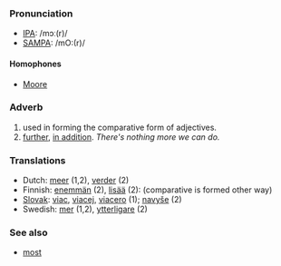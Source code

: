 ===Pronunciation===
*[[w:IPA|IPA]]: /mɔː(r)/
*[[w:SAMPA|SAMPA]]: /mO:(r)/
====Homophones====
*[[Moore]]

===Adverb===
# used in forming the comparative form of adjectives.
# [[further]], [[in addition]]. ''There's nothing more we can do.''

===Translations===
*Dutch: [[meer]] (1,2), [[verder]] (2)
*Finnish: [[enemmän]] (2), [[lisää]] (2): (comparative is formed other way)
*[[Slovak]]: [[viac]], [[viacej]], [[viacero]] (1); [[navyše]] (2)
*Swedish: [[mer]] (1,2), [[ytterligare]] (2)

===See also===
*[[most]]
{{msg:-ore}}